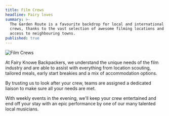 ```yaml
---
title: Film Crews
headline: Fairy loves
summary: >-
  The Garden Route is a favourite backdrop for local and international film
  crews, thanks to the vast selection of awesome filming locations and easy
  access to neighbouring towns.
published: true
---
```

![Film Crews](/film-crews/film-crews.jpg)

At Fairy Knowe Backpackers, we understand the unique needs of the film industry and are able to assist with everything from location scouting, tailored meals, early start breakies and a mix of accommodation options.

By trusting us to look after your crew, teams are assigned a dedicated liaison to make sure all your needs are met.

With weekly events in the evening, we'll keep your crew entertained and end off your stay with an epic performance by one of our many talented local musicians.
